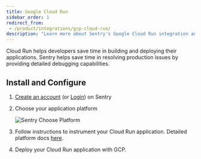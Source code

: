 ```yaml
---
title: Google Cloud Run
sidebar_order: 1
redirect_from:
 - /product/integrations/gcp-cloud-run/
description: "Learn more about Sentry's Google Cloud Run integration and how it helps developers save time in building and deploying their applications."
---
```


Cloud Run helps developers save time in building and deploying their applications. Sentry helps save time in resolving production issues by providing detailed debugging capabilities.

## Install and Configure

1. [Create an account](https://sentry.io/signup/) (or [Login](https://sentry.io/auth/login/)) on Sentry

2. Choose your application platform

    ![Sentry Choose Platform](sentry-choose-platform.png)

3. Follow instructions to instrument your Cloud Run application. Detailed platform docs [here](/platforms/).

4. Deploy your Cloud Run application with GCP.
